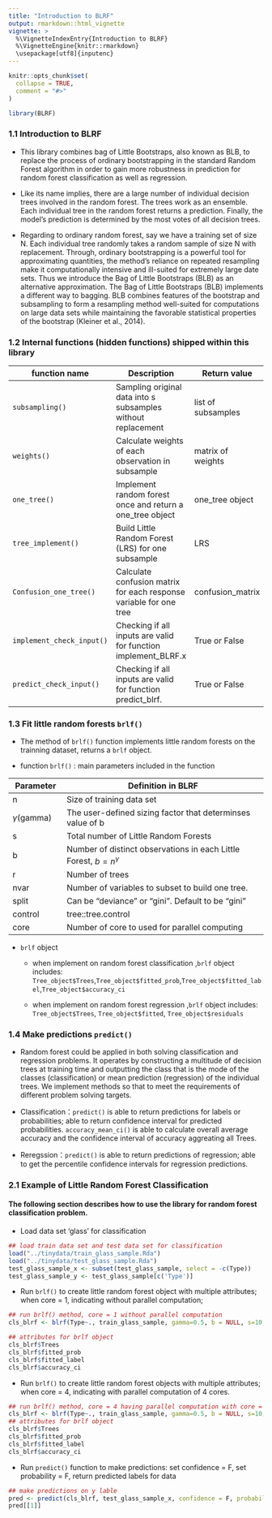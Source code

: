 ```yaml
---
title: "Introduction to BLRF"
output: rmarkdown::html_vignette
vignette: >
  %\VignetteIndexEntry{Introduction to BLRF}
  %\VignetteEngine{knitr::rmarkdown}
  \usepackage[utf8]{inputenc}
---
```


```r
knitr::opts_chunk$set(
  collapse = TRUE,
  comment = "#>"
)
```

```r
library(BLRF)
```

### 1.1 Introduction to BLRF

* This library combines bag of Little Bootstraps, also known as BLB, to replace the process of ordinary bootstrapping in the standard Random Forest algorithm in order to gain more robustness in prediction for random forest classification as well as regression. 

* Like its name implies, there are a large number of individual decision trees involved in the random forest. The trees work as an ensemble. Each individual tree in the random forest returns a prediction. Finally, the model’s prediction is determined by the most votes of all decision trees. 

* Regarding to ordinary random forest, say we have a training set of size N. Each individual tree randomly takes a random sample of size N with replacement. Through,  ordinary bootstrapping is a powerful tool for approximating quantities, the method’s reliance on repeated resampling make it computationally intensive and ill-suited for extremely large date  sets. Thus we introduce the Bag of Little Bootstraps (BLB) as an alternative approximation. The Bag of Little Bootstraps (BLB) implements a different way to bagging. BLB combines features of the bootstrap and subsampling to form a resampling method well-suited for computations on large data sets while maintaining the favorable statistical properties of the bootstrap (Kleiner et al., 2014).

### 1.2 Internal functions (hidden functions) shipped within this library

| function name   | Description                                                      | Return value      |
|-----------------|------------------------------------------------------------------|-------------------|
|`subsampling()`   | Sampling original data into s subsamples without replacement    | list of subsamples|
|`weights()`     | Calculate weights of each observation in subsample                | matrix of weights |
|`one_tree()`     | Implement random forest once and return a one_tree object        | one_tree object   |
|`tree_implement()` | Build Little Random Forest (LRS) for one subsample          | LRS               |
|`Confusion_one_tree()` | Calculate confusion matrix for each response variable for one tree| confusion_matrix|
|`implement_check_input()` | Checking if all inputs are valid for function implement_BLRF.x| True or False|
|`predict_check_input()` | Checking if all inputs are valid for function predict_blrf.| True or False|


### 1.3 Fit little random forests `brlf()`

* The method of `brlf()` function implements little random forests on the trainning dataset, returns a `brlf` object. 

* function `brlf()` : main parameters included in the function

| Parameter       | Definition in BLRF                                          |
|-----------------|-------------------------------------------------------------|
| n               | Size of training data set                                 | 
| $\gamma$(gamma) | The user-defined sizing factor that determinses value of b | 
| s               | Total number of Little Random Forests             | 
| b               | Number of distinct observations in each Little Forest, $b = n^{\gamma}$| 
| r               |Number of trees                    |
| nvar            | Number of variables to subset to build one tree.  | 
| split           | Can be "deviance" or "gini". Default to be "gini" | 
| control          | tree::tree.control | 
| core            | Number of core to used for parallel computing | 

* `brlf` object
  + when implement on random forest classification ,`brlf` object includes:    `Tree_object$Trees`,`Tree_object$fitted_prob`,`Tree_object$fitted_label`,`Tree_object$accuracy_ci`
  
  + when implement on random forest regression ,`brlf` object includes:   
  `Tree_object$Trees`, `Tree_object$fitted`, `Tree_object$residuals`
  
### 1.4 Make predictions `predict()`

  * Random forest could be applied in both solving classification and regression problems. It operates by constructing a multitude of decision trees at training time and outputting the class that is the mode of the classes (classification) or mean prediction (regression) of the individual trees. We implement methods so that to meet the requirements of different problem solving targets.
  
  + Classification：`predict()` is able to return predictions for labels or probabilities; able to return confidence interval for predicted probabilities. `accuracy_mean_ci()` is able to calculate overall average accuracy and the confidence interval of accuracy aggreating all Trees.
  
  + Reregssion：`predict()` is able to return predictions of regression; able to get the percentile confidence intervals for regression predictions.
  

### 2.1 Example of Little Random Forest Classification

#### The following section describes how to use the library for random forest classification problem.
* Load data set 'glass' for classification

```r
## load train data set and test data set for classification
load("../tinydata/train_glass_sample.Rda")
load("../tinydata/test_glass_sample.Rda")
test_glass_sample_x <- subset(test_glass_sample, select = -c(Type))
test_glass_sample_y <- test_glass_sample[c('Type')]
```


* Run `brlf()` to create little random forest object with multiple attributes; when core = 1, indicating without parallel computation; 

```r
## run brlf() method, core = 1 without parallel computation
cls_blrf <- blrf(Type~., train_glass_sample, gamma=0.5, b = NULL, s=10, r=100, n_var=5,  core = 1)

## attributes for brlf object
cls_blrf$Trees
cls_blrf$fitted_prob
cls_blrf$fitted_label
cls_blrf$accuracy_ci
```

* Run `brlf()` to create little random forest objects with multiple attributes; when core = 4, indicating with parallel computation of 4 cores.  

```r
## run brlf() method, core = 4 having parallel computation with core = 4
cls_blrf <- blrf(Type~., train_glass_sample, gamma=0.5, b = NULL, s=10, r=200, n_var=5,  core = 4)
## attributes for brlf object
cls_blrf$Trees
cls_blrf$fitted_prob
cls_blrf$fitted_label
cls_blrf$accuracy_ci
```


* Run `predict()` function to make predictions: set confidence = F, set probability = F, return predicted labels for data
```r
## make predictions on y lable
pred <- predict(cls_blrf, test_glass_sample_x, confidence = F, probability = F)
pred[[1]]
```





<!-- * Run `prediction_tree_categorical()` to make prediction with list of trees with given type of calculating the prediction. `type = 'lable'`, return the predicted label. 'type=`probabilit'`, returns the max predicted probability. -->
<!-- ```{r, warning=FALSE,message=FALSE} -->
<!-- ## return predicted lable -->
<!-- result <- prediction_tree_categorical(cls_blrf$Trees, test_glass_sample, type = 'label') -->
<!-- result[[1]] -->
<!-- ``` -->
<!-- ```{r, warning=FALSE,message=FALSE} -->
<!-- ## return predicted probabilities -->
<!-- result <- prediction_tree_categorical(cls_blrf$Trees, test_glass_sample, type = 'probability') -->
<!-- result[1:6] -->
<!-- ``` -->

<!-- * Run `predict_ci_classification()` to get percentile confidence intervals for values of classification prediction results. Set `lower` and `upper` arguments for different confidence intervals. -->
<!-- ```{r, warning=FALSE,message=FALSE} -->
<!-- result <- predict_ci_classification(cls_blrf, test_glass_sample, lower = 0.025, upper = 0.975) -->
<!-- result[[1]][1] -->
<!-- ``` -->

<!-- * Run `accuracy_mean_ci()` to calculate overall average accuracy and the confidence interval of accuracy aggreating all Trees. Returan mean accuracy as well as confidence interval of accuracy for all y lables. -->

<!-- ```{r} -->
<!-- result <- accuracy_mean_ci(cls_blrf$Trees, test_glass_sample, lower = 0.025, upper = 0.975) -->
<!-- result -->
<!-- ``` -->


<!-- ### 2.2 Example of Little Random Forest Regression -->

<!-- #### The following section describes how to apply this library for random forest regression  . -->

<!-- * Load data set 'mortality' for regression -->
<!-- ```{r} -->
<!-- ## load train data set and test data set for regression -->
<!-- load("../tinydata/train_mortality_sample.Rda") -->
<!-- load("../tinydata/test_mortality_sample.Rda") -->
<!-- ``` -->


<!-- * Run `brlf()` to create little random forest objects with multiple attributes; when core = 1, indicating without parallel computation -->

<!-- ```{r, warning=FALSE, results='hide',message=FALSE} -->
<!-- ## run brlf() method, core = 4 having parallel computation with core = 4 -->
<!-- rg_blrf <- blrf(MORTALITY~., train_mortality_sample, gamma=0.5, b = NULL, s=10, r=10, n_var=5,  core = 1) -->
<!-- ## attributes for brlf object -->
<!-- rg_blrf$attrs -->
<!-- rg_blrf$Trees -->
<!-- rg_blrf$fitted -->
<!-- rg_blrf$residuals -->
<!-- ``` -->


<!-- * Run `brlf()` to create little random forest objects with multiple attributes; when core = 4, indicating with parallel computation of 4 cores.   -->

<!-- ```{r, warning=FALSE, results='hide',message=FALSE} -->
<!-- ## run brlf() method, core = 4 having parallel computation with core = 4 -->
<!-- rg_blrf <- blrf(MORTALITY~., train_mortality_sample, gamma=0.5, b = NULL, s=10, r=100, n_var=5,  core = 4) -->
<!-- ## attributes for brlf object -->
<!-- rg_blrf$attrs -->
<!-- rg_blrf$Trees -->
<!-- rg_blrf$fitted -->
<!-- rg_blrf$residuals -->
<!-- ``` -->

<!-- * Run `prediction_tree_regression()` to make prediction with list of trees with given type of calculating the prediction.  -->

<!-- ```{r} -->
<!-- result <- prediction_tree_regression(rg_blrf$Trees, test_mortality_sample) -->
<!-- result[1:6] -->
<!-- ``` -->

<!-- * Run `predict_ci_regression()` to get percentile confidence intervals for values of regression prediction results. Set `lower` and `upper` arguments for different confidence intervals. -->

<!-- ```{r} -->
<!-- result <- predict_ci_regression(rg_blrf, test_mortality_sample, lower = 0.025, upper = 0.095) -->
<!-- result[1] -->
<!-- ``` -->

